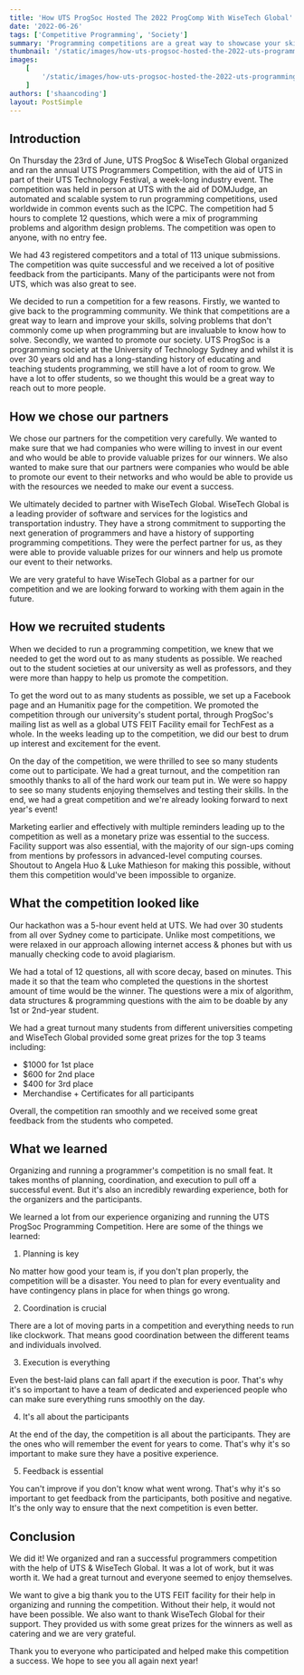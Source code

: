 ```yaml
---
title: 'How UTS ProgSoc Hosted The 2022 ProgComp With WiseTech Global'
date: '2022-06-26'
tags: ['Competitive Programming', 'Society']
summary: 'Programming competitions are a great way to showcase your skills and earn some recognition in the programming community. Here are a few lessons we learned to help you run your own successful programming competition.'
thumbnail: '/static/images/how-uts-progsoc-hosted-the-2022-uts-programming-competition-with-wisetech-global/banner.png'
images:
    [
        '/static/images/how-uts-progsoc-hosted-the-2022-uts-programming-competition-with-wisetech-global/banner.png',
    ]
authors: ['shaancoding']
layout: PostSimple
---
```


## Introduction

On Thursday the 23rd of June, UTS ProgSoc & WiseTech Global organized and ran the annual UTS Programmers Competition, with the aid of UTS in part of their UTS Technology Festival, a week-long industry event. The competition was held in person at UTS with the aid of DOMJudge, an automated and scalable system to run programming competitions, used worldwide in common events such as the ICPC. The competition had 5 hours to complete 12 questions, which were a mix of programming problems and algorithm design problems. The competition was open to anyone, with no entry fee.

We had 43 registered competitors and a total of 113 unique submissions. The competition was quite successful and we received a lot of positive feedback from the participants. Many of the participants were not from UTS, which was also great to see.

We decided to run a competition for a few reasons. Firstly, we wanted to give back to the programming community. We think that competitions are a great way to learn and improve your skills, solving problems that don't commonly come up when programming but are invaluable to know how to solve. Secondly, we wanted to promote our society. UTS ProgSoc is a programming society at the University of Technology Sydney and whilst it is over 30 years old and has a long-standing history of educating and teaching students programming, we still have a lot of room to grow. We have a lot to offer students, so we thought this would be a great way to reach out to more people.

## How we chose our partners

We chose our partners for the competition very carefully. We wanted to make sure that we had companies who were willing to invest in our event and who would be able to provide valuable prizes for our winners. We also wanted to make sure that our partners were companies who would be able to promote our event to their networks and who would be able to provide us with the resources we needed to make our event a success.

We ultimately decided to partner with WiseTech Global. WiseTech Global is a leading provider of software and services for the logistics and transportation industry. They have a strong commitment to supporting the next generation of programmers and have a history of supporting programming competitions. They were the perfect partner for us, as they were able to provide valuable prizes for our winners and help us promote our event to their networks.

We are very grateful to have WiseTech Global as a partner for our competition and we are looking forward to working with them again in the future.

## How we recruited students

When we decided to run a programming competition, we knew that we needed to get the word out to as many students as possible. We reached out to the student societies at our university as well as professors, and they were more than happy to help us promote the competition.

To get the word out to as many students as possible, we set up a Facebook page and an Humanitix page for the competition. We promoted the competition through our university's student portal, through ProgSoc's mailing list as well as a global UTS FEIT Facility email for TechFest as a whole. In the weeks leading up to the competition, we did our best to drum up interest and excitement for the event.

On the day of the competition, we were thrilled to see so many students come out to participate. We had a great turnout, and the competition ran smoothly thanks to all of the hard work our team put in. We were so happy to see so many students enjoying themselves and testing their skills. In the end, we had a great competition and we're already looking forward to next year's event!

Marketing earlier and effectively with multiple reminders leading up to the competition as well as a monetary prize was essential to the success. Facility support was also essential, with the majority of our sign-ups coming from mentions by professors in advanced-level computing courses. Shoutout to Angela Huo & Luke Mathieson for making this possible, without them this competition would've been impossible to organize.

## What the competition looked like

Our hackathon was a 5-hour event held at UTS. We had over 30 students from all over Sydney come to participate. Unlike most competitions, we were relaxed in our approach allowing internet access & phones but with us manually checking code to avoid plagiarism.

We had a total of 12 questions, all with score decay, based on minutes. This made it so that the team who completed the questions in the shortest amount of time would be the winner. The questions were a mix of algorithm, data structures & programming questions with the aim to be doable by any 1st or 2nd-year student.

We had a great turnout many students from different universities competing and WiseTech Global provided some great prizes for the top 3 teams including:

-   $1000 for 1st place
-   $600 for 2nd place
-   $400 for 3rd place
-   Merchandise + Certificates for all participants

Overall, the competition ran smoothly and we received some great feedback from the students who competed.

## What we learned

Organizing and running a programmer's competition is no small feat. It takes months of planning, coordination, and execution to pull off a successful event. But it's also an incredibly rewarding experience, both for the organizers and the participants.

We learned a lot from our experience organizing and running the UTS ProgSoc Programming Competition. Here are some of the things we learned:

1. Planning is key

No matter how good your team is, if you don't plan properly, the competition will be a disaster. You need to plan for every eventuality and have contingency plans in place for when things go wrong.

2. Coordination is crucial

There are a lot of moving parts in a competition and everything needs to run like clockwork. That means good coordination between the different teams and individuals involved.

3. Execution is everything

Even the best-laid plans can fall apart if the execution is poor. That's why it's so important to have a team of dedicated and experienced people who can make sure everything runs smoothly on the day.

4. It's all about the participants

At the end of the day, the competition is all about the participants. They are the ones who will remember the event for years to come. That's why it's so important to make sure they have a positive experience.

5. Feedback is essential

You can't improve if you don't know what went wrong. That's why it's so important to get feedback from the participants, both positive and negative. It's the only way to ensure that the next competition is even better.

## Conclusion

We did it! We organized and ran a successful programmers competition with the help of UTS & WiseTech Global. It was a lot of work, but it was worth it. We had a great turnout and everyone seemed to enjoy themselves.

We want to give a big thank you to the UTS FEIT facility for their help in organizing and running the competition. Without their help, it would not have been possible. We also want to thank WiseTech Global for their support. They provided us with some great prizes for the winners as well as catering and we are very grateful.

Thank you to everyone who participated and helped make this competition a success. We hope to see you all again next year!
